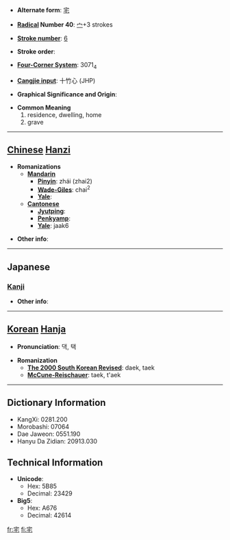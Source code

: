 * '''Alternate form''': [[宅]]

* '''[[Wiktionary:Chinese radical index| Radical]] Number 40''': [[Wiktionary:Chinese radical index 宀|宀]]+3 strokes

* '''[[Wiktionary:Chinese total strokes index|Stroke number]]''': [[Wiktionary:Chinese total strokes index 6|6]]

* '''Stroke order''': 

* '''[[Wiktionary:Chinese four corner index|Four-Corner System]]''': 3071<sub>4</sub>

* '''[[Wiktionary:Chinese Cangjie index|Cangjie input]]''': 十竹心 (JHP)

* '''Graphical Significance and Origin''': 

* '''Common Meaning'''
*#residence, dwelling, home
*# grave


----

== [[Chinese]] [[Hanzi]] ==

* '''Romanizations'''
** '''[[Mandarin]]'''
*** '''[[Pinyin]]''': zhái (zhai2)
*** '''[[Wade-Giles]]''': chai<sup>2</sup>
*** '''[[Yale]]''': 
** '''[[Cantonese]]'''
*** '''[[Jyutping]]''':
*** '''[[Penkyamp]]''': 
*** '''[[Yale]]''': jaak6

* '''Other info''': 

----

==Japanese==
===[[Kanji]]===
{{kanji|on readings=[[たく]] (taku)|kun readings=[[いえ]] (ie), [[すまう]] (sumau), [[やけ]] (yake)}}

* '''Other info''':  

----

== [[Korean]] [[Hanja]] ==

* '''Pronunciation''': 댁, 택

* '''Romanization'''
** '''[[The 2000 South Korean Revised Romanization|The 2000 South Korean Revised]]''': daek, taek
** '''[[McCune-Reischauer]]''': taek, t'aek

----

== Dictionary Information ==

* KangXi: 0281.200
* Morobashi: 07064
* Dae Jaweon: 0551.190
* Hanyu Da Zidian: 20913.030

== Technical Information ==

* '''Unicode''':
** Hex: 5B85
** Decimal: 23429
* '''Big5''':
** Hex: A676
** Decimal: 42614

[[fr:宅]]
[[fi:宅]]